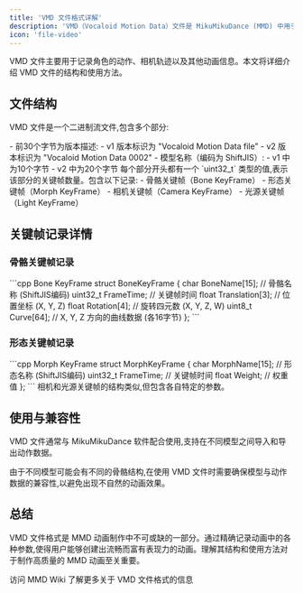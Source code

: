 ```yaml
---
title: 'VMD 文件格式详解'
description: 'VMD（Vocaloid Motion Data）文件是 MikuMikuDance (MMD) 中用于存储动画数据的重要文件格式'
icon: 'file-video'
---
```


VMD 文件主要用于记录角色的动作、相机轨迹以及其他动画信息。本文将详细介绍 VMD 文件的结构和使用方法。

## 文件结构

VMD 文件是一个二进制流文件,包含多个部分:

<AccordionGroup>
  <Accordion title="头部信息">
    - 前30个字节为版本描述:
      - v1 版本标识为 "Vocaloid Motion Data file"
      - v2 版本标识为 "Vocaloid Motion Data 0002"
    - 模型名称（编码为 ShiftJIS）:
      - v1 中为10个字节
      - v2 中为20个字节
  </Accordion>

  <Accordion title="关键帧数据">
    每个部分开头都有一个 `uint32_t` 类型的值,表示该部分的关键帧数量。包含以下记录:
    - 骨骼关键帧（Bone KeyFrame）
    - 形态关键帧（Morph KeyFrame）
    - 相机关键帧（Camera KeyFrame）
    - 光源关键帧（Light KeyFrame）
  </Accordion>
</AccordionGroup>

## 关键帧记录详情

### 骨骼关键帧记录

<CodeGroup>
  ```cpp Bone KeyFrame
  struct BoneKeyFrame {
    char BoneName[15];     // 骨骼名称 (ShiftJIS编码)
    uint32_t FrameTime;    // 关键帧时间
    float Translation[3];  // 位置坐标 (X, Y, Z)
    float Rotation[4];     // 旋转四元数 (X, Y, Z, W)
    uint8_t Curve[64];     // X, Y, Z 方向的曲线数据 (各16字节)
  };
  ```
</CodeGroup>

### 形态关键帧记录

<CodeGroup>
  ```cpp Morph KeyFrame
  struct MorphKeyFrame {
    char MorphName[15];    // 形态名称 (ShiftJIS编码)
    uint32_t FrameTime;    // 关键帧时间
    float Weight;          // 权重值
  };
  ```
</CodeGroup>

<Note>
  相机和光源关键帧的结构类似,但包含各自特定的参数。
</Note>

## 使用与兼容性

VMD 文件通常与 MikuMikuDance 软件配合使用,支持在不同模型之间导入和导出动作数据。

<Warning>
  由于不同模型可能会有不同的骨骼结构,在使用 VMD 文件时需要确保模型与动作数据的兼容性,以避免出现不自然的动画效果。
</Warning>

## 总结

VMD 文件格式是 MMD 动画制作中不可或缺的一部分。通过精确记录动画中的各种参数,使得用户能够创建出流畅而富有表现力的动画。理解其结构和使用方法对于制作高质量的 MMD 动画至关重要。

<Card title="了解更多" icon="book-open" href="https://mikumikudance.fandom.com/wiki/VMD_file_format">
  访问 MMD Wiki 了解更多关于 VMD 文件格式的信息
</Card>
